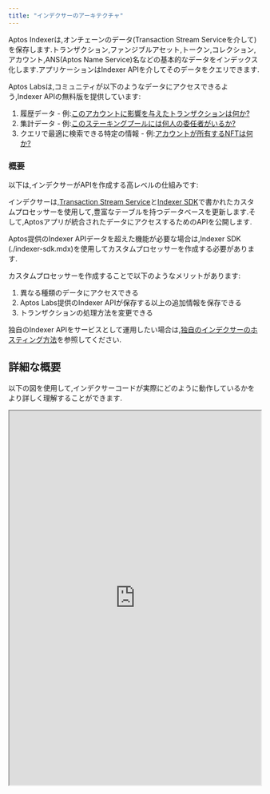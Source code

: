 ```yaml
---
title: "インデクサーのアーキテクチャ"
---
```



Aptos Indexerは,オンチェーンのデータ(Transaction Stream Serviceを介して)を保存します.トランザクション,ファンジブルアセット,トークン,コレクション,アカウント,ANS(Aptos Name Service)名などの基本的なデータをインデックス化します.アプリケーションはIndexer APIを介してそのデータをクエリできます.

Aptos Labsは,コミュニティが以下のようなデータにアクセスできるよう,Indexer APIの無料版を提供しています:

1. 履歴データ - 例:[このアカウントに影響を与えたトランザクションは何か?](/ja/build/indexer/account-transactions)
2. 集計データ - 例:[このステーキングプールには何人の委任者がいるか?](/ja/build/indexer/get-delegators)
3. クエリで最適に検索できる特定の情報 - 例:[アカウントが所有するNFTは何か?](/ja/build/indexer/get-nfts)

### 概要

以下は,インデクサーがAPIを作成する高レベルの仕組みです:

<center>
  <ThemedImage
    alt="Signed Transaction Flow"
    sources={{
light: '~/images/indexer-architecture-light.svg',
dark: '~/images/indexer-architecture-dark.svg',
}}
  />
</center>

インデクサーは,[Transaction Stream Service](/ja/build/indexer/txn-stream)と[Indexer SDK](/ja/build/indexer/indexer-sdk)で書かれたカスタムプロセッサーを使用して,豊富なテーブルを持つデータベースを更新します.そして,Aptosアプリが統合されたデータにアクセスするためのAPIを公開します.

Aptos提供のIndexer APIデータを超えた機能が必要な場合は,Indexer SDK (./indexer-sdk.mdx)を使用してカスタムプロセッサーを作成する必要があります.

カスタムプロセッサーを作成することで以下のようなメリットがあります:

1. 異なる種類のデータにアクセスできる
2. Aptos Labs提供のIndexer APIが保存する以上の追加情報を保存できる
3. トランザクションの処理方法を変更できる

独自のIndexer APIをサービスとして運用したい場合は,[独自のインデクサーのホスティング方法](/ja/build/indexer/self-hosted)を参照してください.

## 詳細な概要

以下の図を使用して,インデクサーコードが実際にどのように動作しているかをより詳しく理解することができます.

<div style={{textAlign:"center"}}>
  <div style={{marginBottom: 20}}>
    <iframe style={{border: "1px solid rgba(0, 0, 0, 0.1);"}} width="100%" height="750" src="https://www.figma.com/embed?embed_host=share&url=https%3A%2F%2Fwww.figma.com%2Ffile%2FsVhSOGR7ZT4CdeUzlXyduD%2FIndexer-Overview%3Ftype%3Dwhiteboard%26node-id%3D0%253A1%26t%3DUnUKeEaBE7ETMksb-1" allowfullscreen />
  </div>
</div>
